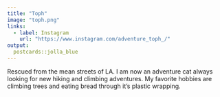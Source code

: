 ```yaml
---
title: "Toph"
image: "toph.png"
links:
  - label: Instagram
    url: "https://www.instagram.com/adventure_toph_/"
output:
  postcards::jolla_blue
---
```


Rescued from the mean streets of LA. I am now an adventure cat always looking for new hiking and climbing adventures. My favorite hobbies are climbing trees and eating bread through it's plastic wrapping.
